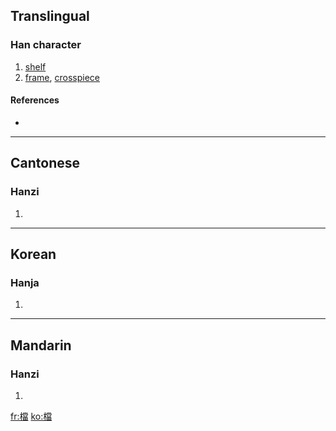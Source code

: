 {{also|档}}
==Translingual==

===Han character===
{{Han char|rn=75|rad=木|as=13|sn=17|four=4997<sub>7</sub>|canj=木火月田 (DFBW)}}

# [[shelf]]
# [[frame]], [[crosspiece]]

====References====
* {{Han ref|kx=0556.330|dkj=15665|dj=0946.080|hdz=21301.080|uh=6A94|ud=27284|bh=C0C9|bd=49353}}

----

==Cantonese==

===Hanzi===
{{yue-hanzi|jyut=|y=dong2, dong3|sim=档}}

# {{defn|Cantonese}}

----

==Korean==

===Hanja===
{{ko-hanja|hangeul=당|eumhun=|rv=dang|mr=tang|y=tang}}

# {{defn|Korean}}

----

==Mandarin==

===Hanzi===
{{cmn-hanzi|sim=档|pin=[[dǎng]] ([[dang3]])|wg=tang<sup>3</sup>}}

# {{defn|Mandarin}}

[[fr:檔]]
[[ko:檔]]